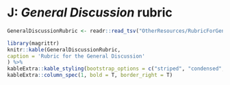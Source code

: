 # J: *General Discussion* rubric {-}

```r
GeneralDiscussionRubric <- readr::read_tsv("OtherResources/RubricForGeneralDiscussion.tsv")
```

```r
library(magrittr)
knitr::kable(GeneralDiscussionRubric,
caption = 'Rubric for the General Discussion'
) %>%
kableExtra::kable_styling(bootstrap_options = c("striped", "condensed", "responsive"), font_size=11, full_width = T) %>%
kableExtra::column_spec(1, bold = T, border_right = T)
```